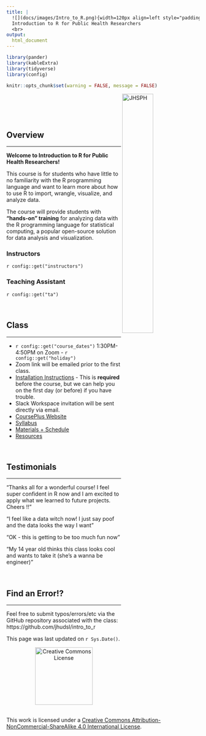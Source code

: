 ```yaml
---
title: |
  ![](docs/images/Intro_to_R.png){width=120px align=left style="padding-right: 20px"}
  Introduction to R for Public Health Researchers
  <br>
output:
  html_document
---
```


```r
library(pander)
library(kableExtra)
library(tidyverse)
library(config)

knitr::opts_chunk$set(warning = FALSE, message = FALSE)
```

<a href="http://www.jhsph.edu/"><img alt = "JHSPH" align="right" src="docs/images/bloomberg.logo.small.horizontal.blue.png" style="width:40%"/></a>
<br>
<br>

<br>

## Overview
***

**Welcome to Introduction to R for Public Health Researchers!**  

This course is for students who have little to no familiarity with the R programming language and want to learn more about how to use R to import, wrangle, visualize, and analyze data.

The course will provide students with **“hands-on” training** for analyzing data with the R programming language for statistical computing, a popular open-source solution for data analysis and visualization.  

### Instructors

`r config::get("instructors")`

### Teaching Assistant

`r config::get("ta")`

<br>

## Class
***

* `r config::get("course_dates")` 1:30PM-4:50PM on Zoom  - `r config::get("holiday")`
* Zoom link will be emailed prior to the first class.
* [Installation Instructions](https://jhudatascience.org/intro_to_r/docs/module_details/day0.html) - This is **required** before the course, but we can help you on the first day (or before) if you have trouble.
* Slack Workspace invitation will be sent directly via email.
* [CoursePlus Website](`r config::get("courseplus_web")`)
* [Syllabus](syllabus.html)
* [Materials + Schedule](materials_schedule.html)
* [Resources](resources.html)


<br>

## Testimonials
***

"Thanks all for a wonderful course! I feel super confident in R now and I am excited to apply what we learned to future projects. Cheers !!"

"I feel like a data witch now! I just say poof and the data looks the way I want"

"OK - this is getting to be too much fun now"

"My 14 year old thinks this class looks cool and wants to take it (she's a wanna be engineer)"

<br>


## Find an Error!?
***

Feel free to submit typos/errors/etc via the GitHub repository associated with the class: 
https://github.com/jhudsl/intro_to_r

This page was last updated on `r Sys.Date()`.

<p style="text-align:center;"><a rel="license" href="http://creativecommons.org/licenses/by-nc-sa/4.0/"><img alt="Creative Commons License" style="border-width:0" src="https://live.staticflickr.com/4557/26350808799_6f9c8bcaa2_b.jpg" height="150"/> </a> </p><br />This work is licensed under a <a rel="license" href="http://creativecommons.org/licenses/by-nc-sa/4.0/">Creative Commons Attribution-NonCommercial-ShareAlike 4.0 International License</a>.
